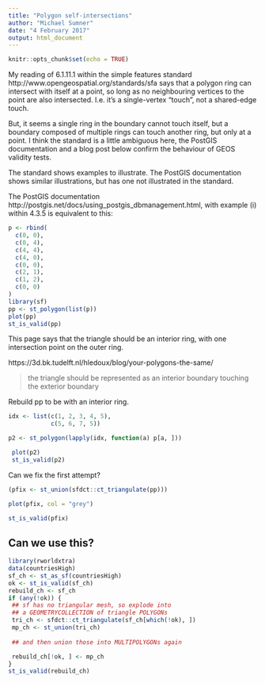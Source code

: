 ```yaml
---
title: "Polygon self-intersections"
author: "Michael Sumner"
date: "4 February 2017"
output: html_document
---
```


```r
knitr::opts_chunk$set(echo = TRUE)
```

My reading of 6.1.11.1 within the simple features standard http://www.opengeospatial.org/standards/sfa says that a polygon ring can 
intersect with itself at a point, so long as no neighbouring vertices to the point are also intersected. I.e. it's a single-vertex "touch", 
not a shared-edge touch. 

But, it seems a single ring in the  boundary cannot touch itself, but a boundary composed of multiple rings can touch another ring, but only at a point. I think the standard is a little ambiguous here, the PostGIS documentation and a blog post below confirm the behaviour of GEOS validity tests. 

The standard shows examples to illustrate. The PostGIS documentation shows similar illustrations, but has one not illustrated in the standard. 

The PostGIS documentation http://postgis.net/docs/using_postgis_dbmanagement.html, with example (i) within 4.3.5 is equivalent to this: 

```r
p <- rbind(
  c(0, 0), 
  c(0, 4), 
  c(4, 4), 
  c(4, 0), 
  c(0, 0), 
  c(2, 1), 
  c(1, 2), 
  c(0, 0)
)
library(sf)
pp <- st_polygon(list(p))
plot(pp)
st_is_valid(pp)
```

This page says that the triangle should be an interior ring, with one intersection point on the outer ring. 

https://3d.bk.tudelft.nl/hledoux/blog/your-polygons-the-same/

> the triangle should be represented as an interior boundary touching the exterior boundary

Rebuild pp to be with an interior ring. 


```r
idx <- list(c(1, 2, 3, 4, 5), 
            c(5, 6, 7, 5))

p2 <- st_polygon(lapply(idx, function(a) p[a, ]))

 plot(p2)  
 st_is_valid(p2)
```

Can we fix the first attempt? 

```r
(pfix <- st_union(sfdct::ct_triangulate(pp)))

plot(pfix, col = "grey")

st_is_valid(pfix)

```


## Can we use this?

```r
library(rworldxtra)
data(countriesHigh)
sf_ch <- st_as_sf(countriesHigh)
ok <- st_is_valid(sf_ch)
rebuild_ch <- sf_ch
if (any(!ok)) {
 ## sf has no triangular mesh, so explode into 
 ## a GEOMETRYCOLLECTION of triangle POLYGONs
 tri_ch <- sfdct::ct_triangulate(sf_ch[which(!ok), ])
 mp_ch <- st_union(tri_ch)
 
 ## and then union those into MULTIPOLYGONs again

 rebuild_ch[!ok, ] <- mp_ch
}
st_is_valid(rebuild_ch)
```

